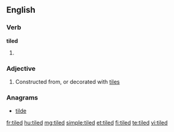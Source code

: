 ==English==

===Verb===
'''tiled'''

# {{past of|tile}}

===Adjective===
{{en-adj|-}}

# Constructed from, or decorated with [[tile]]s

===Anagrams===
* [[tilde#English|tilde]]

[[fr:tiled]]
[[hu:tiled]]
[[mg:tiled]]
[[simple:tiled]]
[[et:tiled]]
[[fi:tiled]]
[[te:tiled]]
[[vi:tiled]]